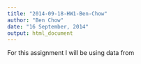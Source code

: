 ```yaml
---
title: "2014-09-18-HW1-Ben-Chow"
author: "Ben Chow"
date: "16 September, 2014"
output: html_document
---
```


For this assignment I will be using data from 